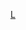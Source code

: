 {{asbox
|image=Flag of Lithuania.svg
|category=立陶宛人物小作品
|subject=与[[立陶宛]]人物相关的
|name=Template:Lithuania-bio-stub
}}<noinclude>[[Category:欧洲人物小作品模板|L]]</noinclude>